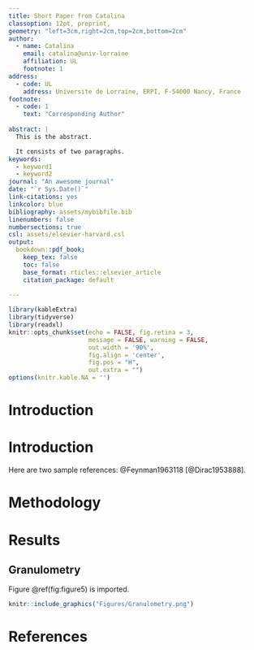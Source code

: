 ```yaml
---
title: Short Paper from Catalina
classoption: 12pt, preprint,
geometry: "left=3cm,right=2cm,top=2cm,bottom=2cm"
author:
  - name: Catalina
    email: catalina@univ-lorraine
    affiliation: UL
    footnote: 1
address:
  - code: UL
    address: Universite de Lorraine, ERPI, F-54000 Nancy, France
footnote:
  - code: 1
    text: "Corresponding Author"
    
abstract: |
  This is the abstract.

  It consists of two paragraphs.
keywords: 
  - keyword1
  - keyword2
journal: "An awesome journal"
date: "`r Sys.Date()`"
link-citations: yes
linkcolor: blue
bibliography: assets/mybibfile.bib
linenumbers: false
numbersections: true
csl: assets/elsevier-harvard.csl
output:
  bookdown::pdf_book:
    keep_tex: false
    toc: false
    base_format: rticles::elsevier_article
    citation_package: default
    
---
```



```r
library(kableExtra)
library(tidyverse)
library(readxl)
knitr::opts_chunk$set(echo = FALSE, fig.retina = 3, 
                      message = FALSE, warning = FALSE,
                      out.width = '90%',
                      fig.align = 'center',
                      fig.pos = "H",
                      out.extra = "")
options(knitr.kable.NA = '')
```

# Introduction
<!-- Plastics topic -->
\linenumbers


# Introduction

Here are two sample references: @Feynman1963118 [@Dirac1953888].

# Methodology

# Results

## Granulometry

Figure \@ref(fig:figure5) is imported.

```r
knitr::include_graphics("Figures/Granulometry.png")
```


# References {-}

